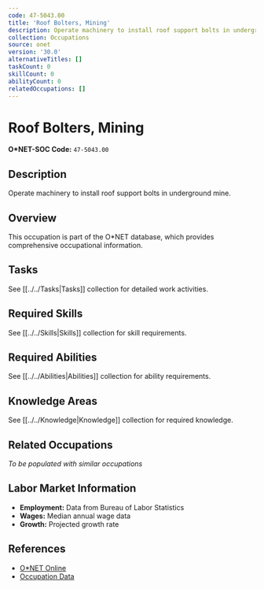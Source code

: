 ```yaml
---
code: 47-5043.00
title: 'Roof Bolters, Mining'
description: Operate machinery to install roof support bolts in underground mine.
collection: Occupations
source: onet
version: '30.0'
alternativeTitles: []
taskCount: 0
skillCount: 0
abilityCount: 0
relatedOccupations: []
---
```

# Roof Bolters, Mining

**O*NET-SOC Code:** `47-5043.00`

## Description

Operate machinery to install roof support bolts in underground mine.

## Overview

This occupation is part of the O*NET database, which provides comprehensive occupational information.

## Tasks

See [[../../Tasks|Tasks]] collection for detailed work activities.

## Required Skills

See [[../../Skills|Skills]] collection for skill requirements.

## Required Abilities

See [[../../Abilities|Abilities]] collection for ability requirements.

## Knowledge Areas

See [[../../Knowledge|Knowledge]] collection for required knowledge.

## Related Occupations

*To be populated with similar occupations*

## Labor Market Information

- **Employment:** Data from Bureau of Labor Statistics
- **Wages:** Median annual wage data
- **Growth:** Projected growth rate

## References

- [O*NET Online](https://www.onetonline.org/link/summary/47-5043.00)
- [Occupation Data](https://www.onetcenter.org/)
